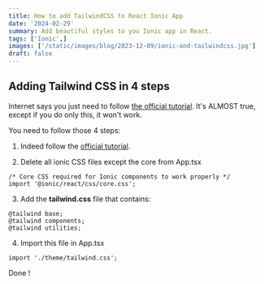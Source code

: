 ```yaml
---
title: How to add TailwindCSS to React Ionic App
date: '2024-02-29'
summary: Add beautiful styles to you Ionic app in React.
tags: ['Ionic',]
images: ['/static/images/blog/2023-12-09/ionic-and-tailwindcss.jpg']
draft: false
---
```


## Adding Tailwind CSS in 4 steps

Internet says you just need to follow [the official tutorial][1]. It's ALMOST true, except if you do only this, it won't work.

You need to follow those 4 steps:

1. Indeed follow the [official tutorial][1].

2. Delete all ionic CSS files except the core from App.tsx

```
/* Core CSS required for Ionic components to work properly */
import '@ionic/react/css/core.css';
```

3. Add the __tailwind.css__ file that contains:

```
@tailwind base;
@tailwind components;
@tailwind utilities;
```

4. Import this file in App.tsx

```
import './theme/tailwind.css';
```

Done !


[1]: https://tailwindcss.com/docs/installation